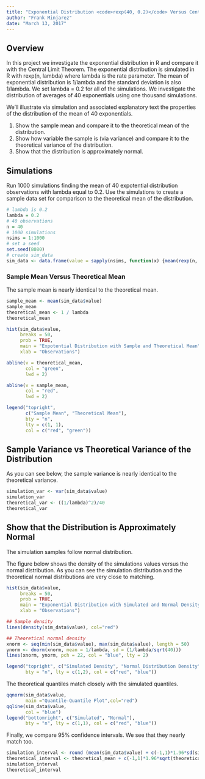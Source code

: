 ```yaml
---
title: "Exponential Distribution <code>rexp(40, 0.2)</code> Versus Central Limit Theorem"
author: "Frank Minjarez"
date: "March 13, 2017"
---
```

## Overview
In this project we investigate the exponential distribution in R and compare it with the Central Limit Theorem. The exponential distribution is simulated in R with rexp(n, lambda) where lambda is the rate parameter. The mean of exponential distribution is 1/lambda and the standard deviation is also 1/lambda. We set lambda = 0.2 for all of the simulations. We investigate the distribution of averages of 40 exponentials using one thousand simulations.

We'll illustrate via simulation and associated explanatory text the properties of the distribution of the mean of 40 exponentials.

1. Show the sample mean and compare it to the theoretical mean of the distribution.
2. Show how variable the sample is (via variance) and compare it to the theoretical variance of the distribution.
3. Show that the distribution is approximately normal.
       
## Simulations

Run 1000 simulations finding the mean of 40 expotential distribution observations with lambda equal to 0.2. Use the simulations to create a sample data set for comparison to the theoretical mean of the distribution.

```r

# lambda is 0.2
lambda = 0.2
# 40 observations
n = 40
# 1000 simulations
nsims = 1:1000
# set a seed
set.seed(8080)
# create sim_data
sim_data <- data.frame(value = sapply(nsims, function(x) {mean(rexp(n, lambda))}))
```
### Sample Mean Versus Theoretical Mean

The sample mean is nearly identical to the theoretical mean.
```r
sample_mean <- mean(sim_data$value)
sample_mean
theoretical_mean <- 1 / lambda
theoretical_mean

hist(sim_data$value,
     breaks = 50,
     prob = TRUE,
     main = "Expotential Distribution with Sample and Theoretical Mean",
     xlab = "Observations")

abline(v = theoretical_mean,
       col = "green",
       lwd = 2)

abline(v = sample_mean,
       col = "red",
       lwd = 2)

legend("topright",
       c("Sample Mean", "Theoretical Mean"),
       bty = "n",
       lty = c(1, 1),
       col = c("red", "green"))
```

## Sample Variance vs Theoretical Variance of the Distribution

As you can see below, the sample variance is nearly identical to the theoretical variance.
```r
simulation_var <- var(sim_data$value)
simulation_var
theoretical_var <- ((1/lambda)^2)/40
theoretical_var
```
## Show that the Distribution is Approximately Normal

The simulation samples follow normal distribution. 

The figure below shows the density of the simulations values versus the normal distribution. As you can see the simulation distribution and the theoretical normal distributions are very close to matching.
```r
hist(sim_data$value, 
     breaks = 50, 
     prob = TRUE, 
     main = "Exponential Distribution with Simulated and Normal Density", 
     xlab = "Observations")

## Sample density
lines(density(sim_data$value), col="red")

## Theoretical normal density
xnorm <- seq(min(sim_data$value), max(sim_data$value), length = 50)
ynorm <- dnorm(xnorm, mean = 1/lambda, sd = (1/lambda/sqrt(40)))
lines(xnorm, ynorm, pch = 22, col = "blue", lty = 2)

legend("topright", c("Simulated Density", "Normal Distribution Density"), 
       bty = "n", lty = c(1,2), col = c("red", "blue"))
```

The theoretical quantiles match closely with the simulated quantiles.

```r
qqnorm(sim_data$value, 
       main ="Quantile-Quantile Plot",col="red")
qqline(sim_data$value, 
       col = "blue")
legend("bottomright", c("Simulated", "Normal"), 
       bty = "n", lty = c(1,1), col = c("red", "blue"))
```

Finally, we compare 95% confidence intervals. We see that they nearly match too.

```r
simulation_interval <- round (mean(sim_data$value) + c(-1,1)*1.96*sd(sim_data$value)/sqrt(n),3)
theoretical_interval <- theoretical_mean + c(-1,1)*1.96*sqrt(theoretical_var)/sqrt(n);
simulation_interval
theoretical_interval

```

